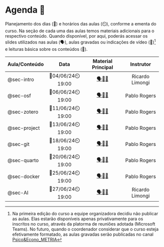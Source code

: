 # Agenda 📅 {#sec-schedule .unnumbered .unlisted}

Planejamento dos dias (📅) e horários das aulas (⏲️), conforme a ementa do curso. Na seção de cada uma das aulas temos materiais adicionais para o respectivo conteúdo. Quando disponível, por aqui, poderás acessar os slides utilizados nas aulas (🗣️), aulas gravadas ou indicações de vídeo (🎥)[^00-schedule-1] e leituras básica sobre os conteúdos (📓).

[^00-schedule-1]: Na primeira edição do curso a equipe organizadora decidiu não publicar as aulas. Elas estarão disponíveis apenas privativamente para os inscritos no curso, através da platorma de reuniões adotada (Microsoft Teams). No futuro, quando o coordenador considerar que o curso esteja efetivamente formatado, as aulas gravadas serão publicadas no canal [Psico&Econo_METRIA](https://www.youtube.com/c/PsicoEconoMETRIA)

| Aula/Conteúdo |       Data        |                                                                                          Material Principal                                                                                           |    Instrutor    |
|:-----------------|:----------------:|:-----------------:|:----------------:|
| @sec-intro    | 📅04/06/24⏲️19:00 |                            [🗣](/resources/01-intro.pdf)[🎥](https://www.youtube.com/live/7ewEcTATkZM?si=Lq40IAoDgsy_A619)[📓](https://doi.org/10.1590/S0034-759020230408)                             | Ricardo Limongi |
| @sec-osf      | 📅06/06/24⏲️19:00 |                                           [🗣️](https://osf.io/wm8vs)[🎥](https://www.youtube.com/watch?v=B19MPDJX_vs)[📓](https://doi.org/10.1002/cpet.32)                                            |  Pablo Rogers   |
| @sec-zotero   | 📅11/06/24⏲️19:00 |                                 [🗣️](https://osf.io/emxz8)[🎥](https://youtu.be/tnbwKj6-pD8?si=Yx9IC2LhrplvA6g1)[📓](https://kuscholarworks.ku.edu/handle/1808/34983)                                 |  Pablo Rogers   |
| @sec-project  | 📅13/06/24⏲️19:00 |                                [🗣️](/resources/04-project.pdf)[🎥](https://youtu.be/l8yh3f8Tbv8?si=Yeq-xRxmffF7S1dk)[📓](https://doi.org/10.1371/journal.pcbi.1005510)                                |  Pablo Rogers   |
| @sec-git      | 📅18/06/24⏲️19:00 |                                [🗣️](/resources/05-git.pdf)[🎥](https://youtu.be/uQL6NOSd9cc?si=TIYenlvIzKpoQ2dQ&t=1775)[📓](https://doi.org/10.1177/2515245918754826)                                 |  Pablo Rogers   |
| @sec-quarto   | 📅20/06/24⏲️19:00 |                     [🗣️](https://tracykteal.quarto.pub/intro-to-quarto/)[🎥](https://youtu.be/XuxyzBhDvLg?si=iRCnXPJkmqbLuFty&t=1469)[📓](https://doi.org/10.31219/osf.io/ur4xn)                      |  Pablo Rogers   |
| @sec-docker   | 📅25/06/24⏲️19:00 |            [🗣️](https://kevinushey-2020-rstudio-conf.netlify.app/slides.html#1)[🎥](https://youtu.be/N2STULZ1dYo?si=LAxCXfI9J0irxADD&t=523)[📓](https://doi.org/10.1177/25152459211017853)            |  Pablo Rogers   |
| @sec-AI       | 📅27/06/24⏲️19:00 | [🗣️](https://admkt.face.ufg.br/p/49240-uso-de-ia-na-pesquisa-cientifica)[🎥](https://www.youtube.com/playlist?list=PL8Norrhzu5QZA9ODYlmW2NtPhD7YL6Z3j)[📓](https://doi.org/10.1590/1678-98732432e008) | Ricardo Limongi |
